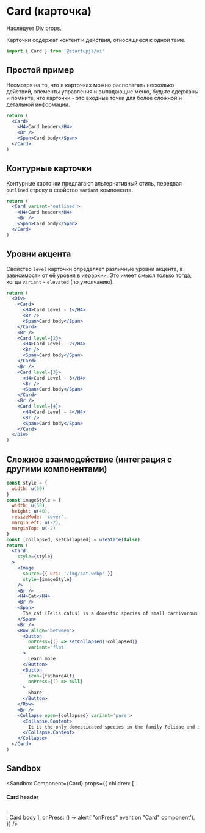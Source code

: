 
# Card (карточка)
Наследует [Div props](/docs/components/Div).

Карточки содержат контент и действия, относящиеся к одной теме.

```jsx
import { Card } from '@startupjs/ui'
```

## Простой пример

Несмотря на то, что в карточках можно располагать несколько действий, элементы управления и выпадающие меню, будьте сдержаны и помните, что карточки - это входные точки для более сложной и детальной информации.

```jsx example
return (
  <Card>
    <H4>Card header</H4>
    <Br />
    <Span>Card body</Span>
  </Card>
)
```

## Контурные карточки

Контурные карточки предлагают альтернативный стиль, передвая `outlined` строку в свойство `variant` компонента.

```jsx example
return (
  <Card variant='outlined'>
    <H4>Card header</H4>
    <Br />
    <Span>Card body</Span>
  </Card>
)
```

## Уровни акцента

Свойство `level` карточки определяет различные уровни акцента, в зависимости от её уровня в иерархии. Это имеет смысл только тогда, когда `variant` - `elevated` (по умолчанию).

```jsx example
return (
  <Div>
    <Card>
      <H4>Card Level - 1</H4>
      <Br />
      <Span>Card body</Span>
    </Card>
    <Br />
    <Card level={2}>
      <H4>Card Level - 2</H4>
      <Br />
      <Span>Card body</Span>
    </Card>
    <Br />
    <Card level={3}>
      <H4>Card Level - 3</H4>
      <Br />
      <Span>Card body</Span>
    </Card>
    <Br />
    <Card level={4}>
      <H4>Card Level - 4</H4>
      <Br />
      <Span>Card body</Span>
    </Card>
  </Div>
)
```

## Сложное взаимодействие (интеграция с другими компонентами)

```jsx example
const style = {
  width: u(50)
}
const imageStyle = {
  width: u(50),
  height: u(40),
  resizeMode: 'cover',
  marginLeft: u(-2),
  marginTop: u(-2)
}
const [collapsed, setCollapsed] = useState(false)
return (
  <Card
    style={style}
  >
    <Image
      source={{ uri: '/img/cat.webp' }}
      style={imageStyle}
    />
    <Br />
    <H4>Cat</H4>
    <Br />
    <Span>
      The cat (Felis catus) is a domestic species of small carnivorous mammal.
    </Span>
    <Br />
    <Row align='between'>
      <Button
        onPress={() => setCollapsed(!collapsed)}
        variant='flat'
      >
        Learn more
      </Button>
      <Button
        icon={faShareAlt}
        onPress={() => null}
      >
        Share
      </Button>
    </Row>
    <Br />
    <Collapse open={collapsed} variant='pure'>
      <Collapse.Content>
        It is the only domesticated species in the family Felidae and is often referred to as the domestic cat to distinguish it from the wild members of the family. A cat can either be a house cat, a farm cat or a feral cat; the latter ranges freely and avoids human contact. Domestic cats are valued by humans for companionship and their ability to hunt pests such as rodents. About 60 cat breeds are recognized by various cat registries. (source: wiki)
      </Collapse.Content>
    </Collapse>
  </Card>
)
```

## Sandbox

<Sandbox
  Component={Card}
  props={{
    children: [
      <H4 key='header'>Card header</H4>,
      <Br key='br'/>,
      <Span key='body'>Card body</Span>
    ],
    onPress: () => alert('"onPress" event on "Card" component'),
  }}
/>
